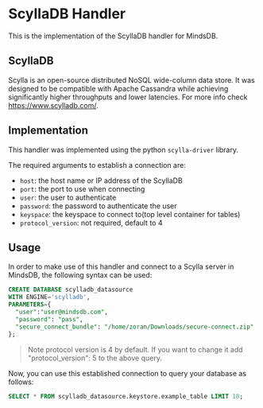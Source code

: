# ScyllaDB Handler

This is the implementation of the ScyllaDB handler for MindsDB.

## ScyllaDB

Scylla is an open-source distributed NoSQL wide-column data store. It was designed to be compatible with Apache Cassandra while achieving significantly higher throughputs and lower latencies. For more info check https://www.scylladb.com/.

## Implementation

This handler was implemented using the python `scylla-driver` library.

The required arguments to establish a connection are:

* `host`: the host name or IP address of the ScyllaDB 
* `port`: the port to use when connecting 
* `user`: the user to authenticate 
* `password`: the password to authenticate the user
* `keyspace`: the keyspace to connect to(top level container for tables)
* `protocol_version`: not required, default to 4

## Usage

In order to make use of this handler and connect to a Scylla server in MindsDB, the following syntax can be used:

```sql
CREATE DATABASE scylladb_datasource
WITH ENGINE='scylladb',
PARAMETERS={
  "user":"user@mindsdb.com",
  "password": "pass",
  "secure_connect_bundle": "/home/zoran/Downloads/secure-connect.zip"
};
```
> Note protocol version is 4 by default. If you want to change it add "protocol_version": 5 to the above query.

Now, you can use this established connection to query your database as follows:

```sql
SELECT * FROM scylladb_datasource.keystore.example_table LIMIT 10;
```
